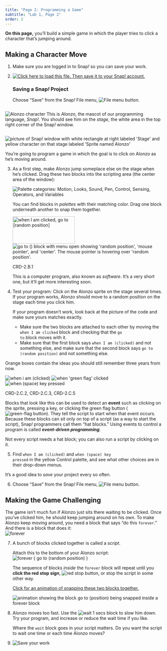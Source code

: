 ```yaml
---
title: "Page 2: Programming a Game"
subtitle: "Lab 1, Page 2"
order: 2
---
```


```{=html}
<script type="text/javascript" src="/utilities/gifffer.min.js"></script>
```
```{=html}
<script type="text/javascript">window.onload = function() {Gifffer();}</script>
```
<link rel="stylesheet" type="text/css" href="/css/bjc-gifffer.css">

::: learn
<p><strong>On this page,</strong> you'll build a simple game in which the player tries to click a character that's jumping around.</p>
:::

<h2>Making a Character Move</h2>

::: forYouToDo
<ol>

<li>Make sure you are logged in to Snap<em>!</em> so you can save your work.</li>

<li>

<a href="/prog/1-introduction/U1L1-ClickAlonzo.xml" class="run"><img src="/img/icons/load-save.png" title="Click here to load this file. Then save it to your Snap! account." alt="Click here to load this file. Then save it to your Snap! account." class="inline"/></a>

::: narrower
<h3><strong>Saving a Snap<em>!</em> Project</strong></h3>

<p>Choose "Save" from the Snap<em>!</em> File menu, <img src="/img/1-introduction/file_button.png" title="File menu button" alt="File menu button"/>.</p>
:::

</li>

</ol>
:::

::: {.pseudop style="display: flex; align-items:center;"}
<img src="/img/1-introduction/alonzo.png" title="Alonzo character" alt="Alonzo character" class="imageLeft"/> This is <em>Alonzo</em>, the mascot of our programming language, <em>Snap!</em>. You should see him on the <em>stage,</em> the white area in the top right corner of the Snap<em>!</em> window.
:::

<p style="clear:both;">

<img src="/img/1-introduction/alonzo-on-stage.png" title="picture of Snap! window with white rectangle at right labeled &apos;Stage&apos; and yellow character on that stage labeled &apos;Sprite named Alonzo&apos;" alt="picture of Snap! window with white rectangle at right labeled &apos;Stage&apos; and yellow character on that stage labeled &apos;Sprite named Alonzo&apos;" class="indent"/>

</p>

<p>You're going to program a game in which the goal is to click on Alonzo as he's moving around.</p>

::: forYouToDo
<ol start="3">

<li>

```{=html}
<!--<div class="index-term" id="when I am</code>"></div>
<div class="index-term" id="go to</code>"></div>-->
```
As a first step, make Alonzo jump someplace else on the stage when he's clicked. Drag these two blocks into the scripting area (the center area of the window):<br />

::: sidenoteBig
<img src="/img/1-introduction/motion-palette-categories.jpg" title="Palette categories: Motion, Looks, Sound, Pen, Control, Sensing, Operators, and Variables" alt="Palette categories: Motion, Looks, Sound, Pen, Control, Sensing, Operators, and Variables" class="imageRight"/>

<p>You can find blocks in <em>palettes</em> with their matching color. Drag one block underneath another to snap them together.</p>
:::

<img src="/img/1-introduction/when-clicked-jump.png" alt="when I am clicked, go to [random position]" class="indent" width="199" height="87"/> <img src="/img/1-introduction/go-to-menu-open.png" title="go to () block with menu open showing &apos;random position&apos;, &apos;mouse pointer&apos;, and &apos;center&apos;. The mouse pointer is hovering over &apos;random position&apos;." alt="go to () block with menu open showing &apos;random position&apos;, &apos;mouse pointer&apos;, and &apos;center&apos;. The mouse pointer is hovering over &apos;random position&apos;."/>

::: comment
CRD-2.B.1
:::

<p>This is a computer program, also known as <em>software</em>. It's a very short one, but it'll get more interesting soon.</p>

</li>

<li>Test your program: Click on the Alonzo sprite on the stage several times. If your program works, Alonzo should move to a random position on the stage each time you click him.</li>

::: endnote
If your program doesn't work, look back at the picture of the code and make sure yours matches exactly.

<ul>

<li>Make sure the two blocks are attached to each other by moving the <code>when I am clicked</code> block and checking that the <code>go to</code> block moves with it.</li>

<li>Make sure that the first block says <code>when I am (clicked)</code> and not something else, and make sure that the second block says <code>go to (random position)</code> and not something else.</li>

</ul>
:::

</ol>
:::

```{=html}
<!--<div class="index-term" id="when green flag clicked</code>"></div>
<div class="index-term" id="when key pressed</code>"></div>-->
```
::: takeNote
<p>Orange boxes contain the ideas you should still remember three years from now.</p>

<img src="/img/blocks/when-i-am-clicked.png" title="when i am (clicked)" alt="when i am (clicked)" class="indent"/> <img src="/img/blocks/when-green-flag-clicked-full-size.png" title="when &apos;green flag&apos; clicked" alt="when &apos;green flag&apos; clicked" class="indent"/> <img src="/img/blocks/when-space-key-pressed.png" title="when (space) key pressed" alt="when (space) key pressed" class="indent"/>

::: comment
CRD-2.C.2, CRD-2.C.3, CRD-2.C.5
:::

<p>Blocks that look like this can be used to detect an <strong>event</strong> such as clicking on the sprite, pressing a key, or clicking the green flag button (<img src="/img/1-introduction/green-flag_button.png" title="green-flag button" alt="green-flag button" class="button"/>). They tell the script to start when that event occurs. Because these blocks can sit only on top of a script (as a way to start the script), Snap<em>!</em> programmers call them "hat blocks." Using events to control a program is called <em><strong>event-driven programming</strong></em>.</p>

<p>Not every script needs a hat block; you can also run a script by clicking on it.</p>
:::

::: forYouToDo
<ol start="5">

<li>Find <code>when I am (clicked)</code> and <code>when (space) key pressed</code> in the yellow Control palette, and see what other choices are in their drop-down menus.</li>

</ol>
:::

<p>It's a good idea to <em>save</em> your project every so often.</p>

::: forYouToDo
<ol start="6">

<li>Choose "Save" from the Snap<em>!</em> File menu, <img src="/img/1-introduction/file_button.png" title="File menu button" alt="File menu button"/>.</li>

</ol>
:::

<h2>Making the Game Challenging</h2>

<!--<div class="index-term" id="forever</code> loop" />-->

<p>The game isn't much fun if Alonzo just sits there waiting to be clicked. Once you've clicked him, he should keep jumping around on his own. To make Alonzo keep moving around, you need a block that says "do this <code>forever</code>." And there is a block that does it:<br /> <img src="/img/1-introduction/forever.png" title="forever" alt="forever" class="indent"/></p>

::: forYouToDo
<ol start="7">

<li>

::: sidenoteBig
A bunch of blocks clicked together is called a <em>script</em>.
:::

Attach this to the bottom of your Alonzo script:<br /> <img src="/img/1-introduction/forever-jump.png" title="forever {
go to (random position)
}" alt="forever {
go to (random position)
}" class="indent"/>

::: narrower
The sequence of blocks <em>inside</em> the <code>forever</code> block will repeat until you <strong>click the red stop sign</strong>, <img src="/img/1-introduction/stop_button.png" title="red stop button" alt="red stop button"/>, or stop the script in some other way.
:::

::: endnote
<a href="#hint-snapping" data-bs-toggle="collapse" title="Click for an animation of snapping these two blocks together.">Click for an animation of snapping these two blocks together.</a>

::: {#hint-snapping .collapse}
<img title="animation showing the block go to (position) being snapped inside a forever block" alt="animation showing the block go to (position) being snapped inside a forever block" class="indent" data-gifffer="/img/1-introduction/snap-blocks.gif"/>
:::
:::

</li>

<li>

<!--<div class="index-term" id="wait</code>"></div>-->

Alonzo moves too fast. Use the <img src="/img/blocks/wait-1-secs.png" title="wait 1 secs" alt="wait 1 secs"/> block to slow him down. Try your program, and increase or reduce the wait time if you like.

::: endnote
Where the <code>wait</code> block goes in your script matters. Do you want the script to wait one time or each time Alonzo moves?
:::

</li>

<li><img src="/img/icons/save-now.png" title="Save your work" alt="Save your work" class="inline"/></li>

</ol>
:::

</body>

</html>

